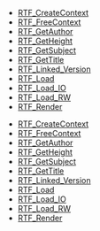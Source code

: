 <!-- DO NOT HAND-EDIT CATEGORY LISTS, THEY ARE AUTOGENERATED AND WILL BE OVERWRITTEN, BASED ON TAGS IN INDIVIDUAL PAGE FOOTERS. EDIT THOSE INSTEAD. -->
<!-- BEGIN CATEGORY LIST -->
* [[RTF_CreateContext]]
* [[RTF_FreeContext]]
* [[RTF_GetAuthor]]
* [[RTF_GetHeight]]
* [[RTF_GetSubject]]
* [[RTF_GetTitle]]
* [[RTF_Linked_Version]]
* [[RTF_Load]]
* [[RTF_Load_IO]]
* [[RTF_Load_RW]]
* [[RTF_Render]]
<!-- END CATEGORY LIST -->
* [[RTF_CreateContext]]
* [[RTF_FreeContext]]
* [[RTF_GetAuthor]]
* [[RTF_GetHeight]]
* [[RTF_GetSubject]]
* [[RTF_GetTitle]]
* [[RTF_Linked_Version]]
* [[RTF_Load]]
* [[RTF_Load_IO]]
* [[RTF_Load_RW]]
* [[RTF_Render]]
<!-- END CATEGORY LIST -->
